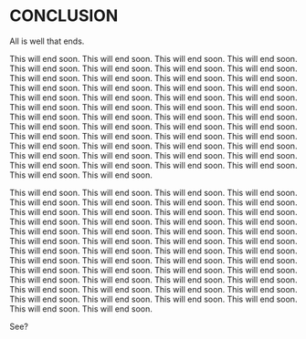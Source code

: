 # CONCLUSION

All is well that ends.

This will end soon. This will end soon. This will end soon. This will end soon. This will end soon. This will end soon. This will end soon. This will end soon. This will end soon. This will end soon. This will end soon. This will end soon. This will end soon. This will end soon. This will end soon. This will end soon. This will end soon. This will end soon. This will end soon. This will end soon. This will end soon. This will end soon. This will end soon. This will end soon. This will end soon. This will end soon. This will end soon. This will end soon. This will end soon. This will end soon. This will end soon. This will end soon. This will end soon. This will end soon. This will end soon. This will end soon. This will end soon. This will end soon. This will end soon. This will end soon. This will end soon. This will end soon. This will end soon. This will end soon. This will end soon. This will end soon. This will end soon. This will end soon. This will end soon. This will end soon. 

This will end soon. This will end soon. This will end soon. This will end soon. This will end soon. This will end soon. This will end soon. This will end soon. This will end soon. This will end soon. This will end soon. This will end soon. This will end soon. This will end soon. This will end soon. This will end soon. This will end soon. This will end soon. This will end soon. This will end soon. This will end soon. This will end soon. This will end soon. This will end soon. This will end soon. This will end soon. This will end soon. This will end soon. This will end soon. This will end soon. This will end soon. This will end soon. This will end soon. This will end soon. This will end soon. This will end soon. This will end soon. This will end soon. This will end soon. This will end soon. This will end soon. This will end soon. This will end soon. This will end soon. This will end soon. This will end soon. This will end soon. This will end soon. This will end soon. This will end soon. 

See?

